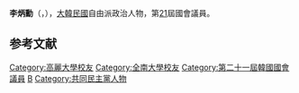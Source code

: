 {{BLP unsourced|time=2020-10-08T08:01:49+00:00}}
{{Infobox politician
| name = 李炳勳<br>{{lang|ko|이병훈}}
| image = 
| caption = 
| birth_date = {{Birth date and age|1957|3|18}}
| birth_place = 
| residence = {{KOR}}[[光州|光州]]
| nationality = {{ROK}}
| party = {{MPK}}
| other_names = 
| alma_mater = [[高麗大學|高麗大學]]、[[全南大學|全南大學]]
| office = {{flagicon|South Korea}} 第21屆[[韓國國會|韓國國會]]議員
| term_start = 2020年5月30日
| term_end = 
| constituency = [[光州|光州]][[東區_(光州)|東區]]、[[南區_(光州)|南區]]乙
| predecessor = {{tsl|ko|박주선|朴柱宣}}
| successor = 
}}

'''李炳勳'''（{{kor|이병훈|李炳勳|Lee Byeong-hoon}}，{{bd|1957年|3月18日}}），[[大韓民國|大韓民國]]自由派政治人物，第[[第21屆大韓民國國會議員名單|21]]屆國會議員。

== 参考文献 ==
<references />

{{DEFAULTSORT:Lee Byeong-hoon}}
[[Category:高麗大學校友|Category:高麗大學校友]]
[[Category:全南大學校友|Category:全南大學校友]]
[[Category:第二十一屆韓國國會議員|Category:第二十一屆韓國國會議員]]
[[Category:李姓|B]]
[[Category:共同民主黨人物|Category:共同民主黨人物]]